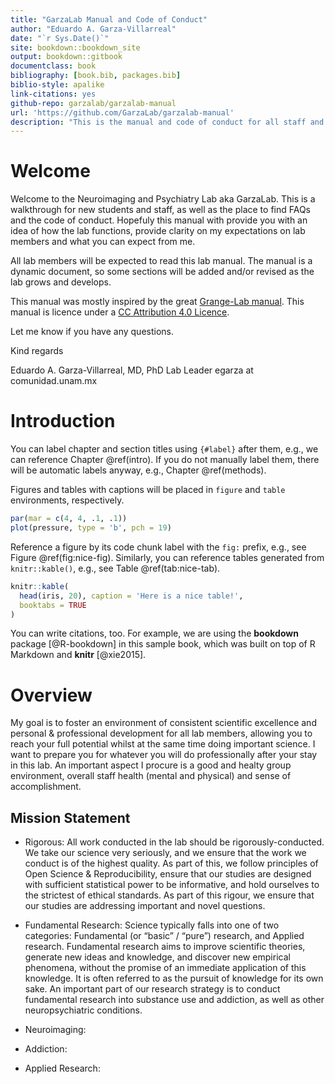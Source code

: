 ```yaml
--- 
title: "GarzaLab Manual and Code of Conduct"
author: "Eduardo A. Garza-Villarreal"
date: "`r Sys.Date()`"
site: bookdown::bookdown_site
output: bookdown::gitbook
documentclass: book
bibliography: [book.bib, packages.bib]
biblio-style: apalike
link-citations: yes
github-repo: garzalab/garzalab-manual
url: 'https://github.com/GarzaLab/garzalab-manual'
description: "This is the manual and code of conduct for all staff and students at the GarzaLab"
---
```


# Welcome

Welcome to the Neuroimaging and Psychiatry Lab aka GarzaLab. 
This is a walkthrough for new students and staff, as well as the place to find FAQs and the code of conduct. Hopefuly this manual with provide you with an idea of how the lab functions, provide clarity on my expectations on lab members and what you can expect from me.

All lab members will be expected to read this lab manual. The manual is a dynamic document, so some sections will be added and/or revised as the lab grows and develops. 

This manual was mostly inspired by the great [Grange-Lab manual](https://bookdown.org/JimGrange/Grange-lab-manual/intro.html). This manual is licence under a [CC Attribution 4.0 Licence](https://creativecommons.org/licenses/by/4.0/).

Let me know if you have any questions.

Kind regards

Eduardo A. Garza-Villarreal, MD, PhD
Lab Leader
egarza at comunidad.unam.mx

<!--chapter:end:index.Rmd-->

# Introduction {#intro}

You can label chapter and section titles using `{#label}` after them, e.g., we can reference Chapter \@ref(intro). If you do not manually label them, there will be automatic labels anyway, e.g., Chapter \@ref(methods).

Figures and tables with captions will be placed in `figure` and `table` environments, respectively.

```r
par(mar = c(4, 4, .1, .1))
plot(pressure, type = 'b', pch = 19)
```

Reference a figure by its code chunk label with the `fig:` prefix, e.g., see Figure \@ref(fig:nice-fig). Similarly, you can reference tables generated from `knitr::kable()`, e.g., see Table \@ref(tab:nice-tab).

```r
knitr::kable(
  head(iris, 20), caption = 'Here is a nice table!',
  booktabs = TRUE
)
```

You can write citations, too. For example, we are using the **bookdown** package [@R-bookdown] in this sample book, which was built on top of R Markdown and **knitr** [@xie2015].

<!--chapter:end:01-intro.Rmd-->

# Overview {#over}

My goal is to foster an environment of consistent scientific excellence and personal & professional development for all lab members, allowing you to reach your full potential whilst at the same time doing important science. I want to prepare you for whatever you will do professionally after your stay in this lab. An important aspect I procure is a good and healty group environment, overall staff health (mental and physical) and sense of accomplishment. 


## Mission Statement

* Rigorous: All work conducted in the lab should be rigorously-conducted. We take our science very seriously, and we ensure that the work we conduct is of the highest quality. As part of this, we follow principles of Open Science & Reproducibility, ensure that our studies are designed with sufficient statistical power to be informative, and hold ourselves to the strictest of ethical standards. As part of this rigour, we ensure that our studies are addressing important and novel questions.

* Fundamental Research: Science typically falls into one of two categories: Fundamental (or “basic” / “pure”) research, and Applied research. Fundamental research aims to improve scientific theories, generate new ideas and knowledge, and discover new empirical phenomena, without the promise of an immediate application of this knowledge. It is often referred to as the pursuit of knowledge for its own sake. An important part of our research strategy is to conduct fundamental research into substance use and addiction, as well as other neuropsychiatric conditions.

* Neuroimaging:

* Addiction: 

* Applied Research: 

<!--chapter:end:01-over.Rmd-->

